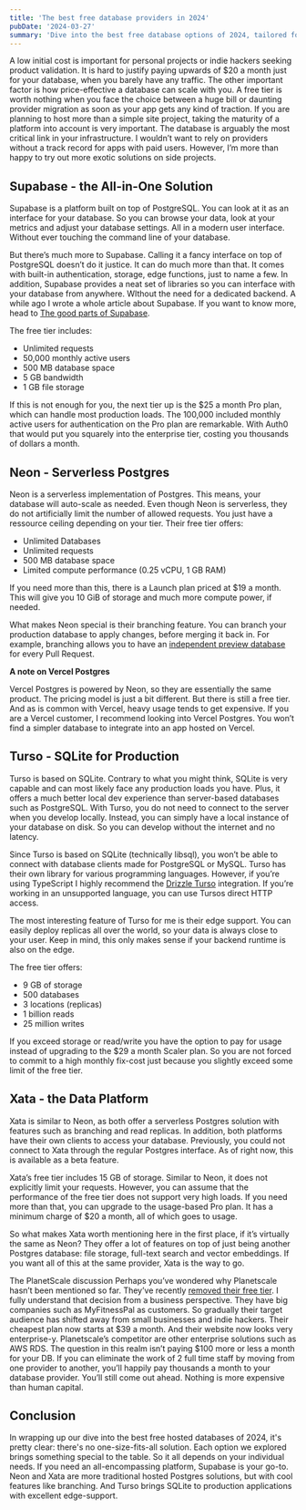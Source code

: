 ```yaml
---
title: 'The best free database providers in 2024'
pubDate: '2024-03-27'
summary: 'Dive into the best free database options of 2024, tailored for indie developers and small teams on the hunt for reliable, scalable solutions without breaking the bank, featuring platforms like Supabase, Neon, and others.'
---
```



A low initial cost is important for personal projects or indie hackers seeking product validation. It is hard to justify paying upwards of $20 a month just for your database, when you barely have any traffic. The other important factor is how price-effective a database can scale with you. A free tier is worth nothing when you face the choice between a huge bill or daunting provider migration as soon as your app gets any kind of traction. If you are planning to host more than a simple site project, taking the maturity of a platform into account is very important. The database is arguably the most critical link in your infrastructure. I wouldn’t want to rely on providers without a track record for apps with paid users. However, I’m more than happy to try out more exotic solutions on side projects.

## Supabase - the All-in-One Solution

Supabase is a platform built on top of PostgreSQL. You can look at it as an interface for your database. So you can browse your data, look at your metrics and adjust your database settings. All in a modern user interface. Without ever touching the command line of your database. 

But there’s much more to Supabase. Calling it a fancy interface on top of PostgreSQL doesn’t do it justice. It can do much more than that. It comes with built-in authentication, storage, edge functions, just to name a few. In addition, Supabase provides a neat set of libraries so you can interface with your database from anywhere. WIthout the need for a dedicated backend. A while ago I wrote a whole article about Supabase. If you want to know more, head to [The good parts of Supabase](https://noahflk.com/blog/supabase-the-good-parts).

The free tier includes:

- Unlimited requests
- 50,000 monthly active users
- 500 MB database space
- 5 GB bandwidth
- 1 GB file storage

If this is not enough for you, the next tier up is the $25 a month Pro plan, which can handle most production loads. The 100,000 included monthly active users for authentication on the Pro plan are remarkable. With Auth0 that would put you squarely into the enterprise tier, costing you thousands of dollars a month.

## Neon - Serverless Postgres

Neon is a serverless implementation of Postgres. This means, your database will auto-scale as needed. Even though Neon is serverless, they do not artificially limit the number of allowed requests. You just have a ressource ceiling depending on your tier. Their free tier offers:

- Unlimited Databases
- Unlimited requests
- 500 MB database space
- Limited compute performance (0.25 vCPU, 1 GB RAM)

If you need more than this, there is a Launch plan priced at $19 a month. This will give you 10 GiB of storage and much more compute power, if needed.

What makes Neon special is their branching feature. You can branch your production database to apply changes, before merging it back in. For example, branching allows you to have an [independent preview database](https://neon.tech/docs/guides/vercel) for every Pull Request.

**A note on Vercel Postgres**

Vercel Postgres is powered by Neon, so they are essentially the same product. The pricing model is just a bit different. But there is still a free tier. And as is common with Vercel, heavy usage tends to get expensive. If you are a Vercel customer, I recommend looking into Vercel Postgres. You won’t find a simpler database to integrate into an app hosted on Vercel.

## Turso - SQLite for Production

Turso is based on SQLite. Contrary to what you might think, SQLite is very capable and can most likely face any production loads you have. Plus, it offers a much better local dev experience than server-based databases such as PostgreSQL. With Turso, you do not need to connect to the server when you develop locally. Instead, you can simply have a local instance of your database on disk. So you can develop without the internet and no latency.

Since Turso is based on SQLite (technically libsql), you won’t be able to connect with database clients made for PostgreSQL or MySQL. Turso has their own library for various programming languages. However, if you’re using TypeScript I highly recommend the [Drizzle Turso](https://orm.drizzle.team/learn/tutorials/drizzle-with-turso) integration. If you’re working in an unsupported language, you can use Tursos direct HTTP access.

The most interesting feature of Turso for me is their edge support. You can easily deploy replicas all over the world, so your data is always close to your user. Keep in mind, this only makes sense if your backend runtime is also on the edge.

The free tier offers:

- 9 GB of storage
- 500 databases
- 3 locations (replicas)
- 1 billion reads
- 25 million writes

If you exceed storage or read/write you have the option to pay for usage instead of upgrading to the $29 a month Scaler plan. So you are not forced to commit to a high monthly fix-cost just because you slightly exceed some limit of the free tier.

## Xata - the Data Platform


Xata is similar to Neon, as both offer a serverless Postgres solution with features such as branching and read replicas. In addition, both platforms have their own clients to access your database. Previously, you could not connect to Xata through the regular Postgres interface. As of right now, this is available as a beta feature.

Xata’s free tier includes 15 GB of storage. Similar to Neon, it does not explicitly limit your requests. However, you can assume that the performance of the free tier does not support very high loads. If you need more than that, you can upgrade to the usage-based Pro plan. It has a minimum charge of $20 a month, all of which goes to usage.

So what makes Xata worth mentioning here in the first place, if it’s virtually the same as Neon? They offer a lot of features on top of just being another Postgres database: file storage, full-text search and vector embeddings. If you want all of this at the same provider, Xata is the way to go. 

The PlanetScale discussion
Perhaps you’ve wondered why Planetscale hasn’t been mentioned so far. They’ve recently [removed their free tier](https://planetscale.com/blog/planetscale-forever). I fully understand that decision from a business perspective. They have big companies such as MyFitnessPal as customers. So gradually their target audience has shifted away from small businesses and indie hackers. Their cheapest plan now starts at $39 a month. And their website now looks very enterprise-y. Planetscale’s competitor are other enterprise solutions such as AWS RDS. The question in this realm isn’t paying $100 more or less a month for your DB. If you can eliminate the work of 2 full time staff by moving from one provider to another, you’ll happily pay thousands a month to your database provider. You’ll still come out ahead. Nothing is more expensive than human capital.

## Conclusion
In wrapping up our dive into the best free hosted databases of 2024, it's pretty clear: there's no one-size-fits-all solution. Each option we explored brings something special to the table. So it all depends on your individual needs.
If you need an all-encompassing platform, Supabase is your go-to. Neon and Xata are more traditional hosted Postgres solutions, but with cool features like branching. And Turso brings SQLite to production applications with excellent edge-support.
